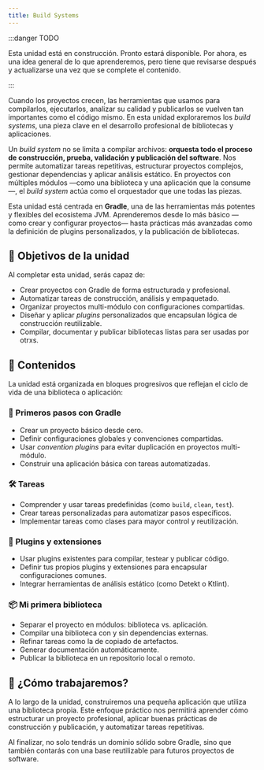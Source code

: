 ```yaml
---
title: Build Systems
---
```



<ReadingTime/>

:::danger TODO

Esta unidad está en construcción. Pronto estará disponible.
Por ahora, es una idea general de lo que aprenderemos, pero tiene que revisarse después y actualizarse una vez que se complete el contenido.

:::

Cuando los proyectos crecen, las herramientas que usamos para compilarlos, ejecutarlos, analizar su calidad y publicarlos se vuelven tan importantes como el código mismo. En esta unidad exploraremos los *build systems*, una pieza clave en el desarrollo profesional de bibliotecas y aplicaciones.

Un *build system* no se limita a compilar archivos: **orquesta todo el proceso de construcción, prueba, validación y publicación del software**. Nos permite automatizar tareas repetitivas, estructurar proyectos complejos, gestionar dependencias y aplicar análisis estático. En proyectos con múltiples módulos —como una biblioteca y una aplicación que la consume—, el *build system* actúa como el orquestador que une todas las piezas.

Esta unidad está centrada en **Gradle**, una de las herramientas más potentes y flexibles del ecosistema JVM. Aprenderemos desde lo más básico —como crear y configurar proyectos— hasta prácticas más avanzadas como la definición de plugins personalizados, y la publicación de bibliotecas.

## 🎯 Objetivos de la unidad

Al completar esta unidad, serás capaz de:

- Crear proyectos con Gradle de forma estructurada y profesional.
- Automatizar tareas de construcción, análisis y empaquetado.
- Organizar proyectos multi-módulo con configuraciones compartidas.
- Diseñar y aplicar *plugins* personalizados que encapsulan lógica de construcción reutilizable.
- Compilar, documentar y publicar bibliotecas listas para ser usadas por otrxs.

## 🧩 Contenidos

La unidad está organizada en bloques progresivos que reflejan el ciclo de vida de una biblioteca o aplicación:

### 🚀 Primeros pasos con Gradle

- Crear un proyecto básico desde cero.
- Definir configuraciones globales y convenciones compartidas.
- Usar *convention plugins* para evitar duplicación en proyectos multi-módulo.
- Construir una aplicación básica con tareas automatizadas.

### 🛠️ Tareas

- Comprender y usar tareas predefinidas (como `build`, `clean`, `test`).
- Crear tareas personalizadas para automatizar pasos específicos.
- Implementar tareas como clases para mayor control y reutilización.

### 🔌 Plugins y extensiones

- Usar plugins existentes para compilar, testear y publicar código.
- Definir tus propios plugins y extensiones para encapsular configuraciones comunes.
- Integrar herramientas de análisis estático (como Detekt o Ktlint).

### 📦 Mi primera biblioteca

- Separar el proyecto en módulos: biblioteca vs. aplicación.
- Compilar una biblioteca con y sin dependencias externas.
- Refinar tareas como la de copiado de artefactos.
- Generar documentación automáticamente.
- Publicar la biblioteca en un repositorio local o remoto.

## 🧭 ¿Cómo trabajaremos?

A lo largo de la unidad, construiremos una pequeña aplicación que utiliza una biblioteca propia. Este enfoque práctico nos permitirá aprender cómo estructurar un proyecto profesional, aplicar buenas prácticas de construcción y publicación, y automatizar tareas repetitivas.

Al finalizar, no solo tendrás un dominio sólido sobre Gradle, sino que también contarás con una base reutilizable para futuros proyectos de software.

